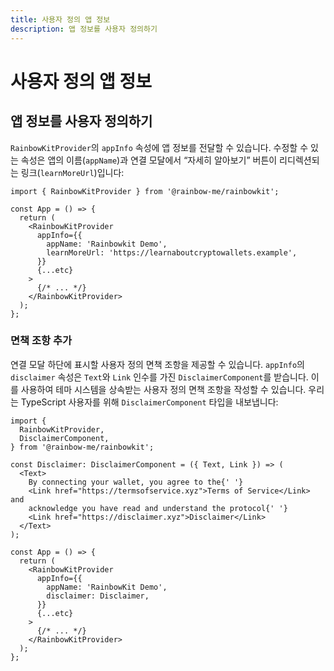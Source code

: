 ```yaml
---
title: 사용자 정의 앱 정보
description: 앱 정보를 사용자 정의하기
---
```


# 사용자 정의 앱 정보

## 앱 정보를 사용자 정의하기

`RainbowKitProvider`의 `appInfo` 속성에 앱 정보를 전달할 수 있습니다. 수정할 수 있는 속성은 앱의 이름(`appName`)과 연결 모달에서 “자세히 알아보기” 버튼이 리디렉션되는 링크(`learnMoreUrl`)입니다:

```tsx
import { RainbowKitProvider } from '@rainbow-me/rainbowkit';

const App = () => {
  return (
    <RainbowKitProvider
      appInfo={{
        appName: 'Rainbowkit Demo',
        learnMoreUrl: 'https://learnaboutcryptowallets.example',
      }}
      {...etc}
    >
      {/* ... */}
    </RainbowKitProvider>
  );
};
```

### 면책 조항 추가

연결 모달 하단에 표시할 사용자 정의 면책 조항을 제공할 수 있습니다. `appInfo`의 `disclaimer` 속성은 `Text`와 `Link` 인수를 가진 `DisclaimerComponent`를 받습니다. 이를 사용하여 테마 시스템을 상속받는 사용자 정의 면책 조항을 작성할 수 있습니다. 우리는 TypeScript 사용자를 위해 `DisclaimerComponent` 타입을 내보냅니다:

```tsx
import {
  RainbowKitProvider,
  DisclaimerComponent,
} from '@rainbow-me/rainbowkit';

const Disclaimer: DisclaimerComponent = ({ Text, Link }) => (
  <Text>
    By connecting your wallet, you agree to the{' '}
    <Link href="https://termsofservice.xyz">Terms of Service</Link> and
    acknowledge you have read and understand the protocol{' '}
    <Link href="https://disclaimer.xyz">Disclaimer</Link>
  </Text>
);

const App = () => {
  return (
    <RainbowKitProvider
      appInfo={{
        appName: 'RainbowKit Demo',
        disclaimer: Disclaimer,
      }}
      {...etc}
    >
      {/* ... */}
    </RainbowKitProvider>
  );
};
```
